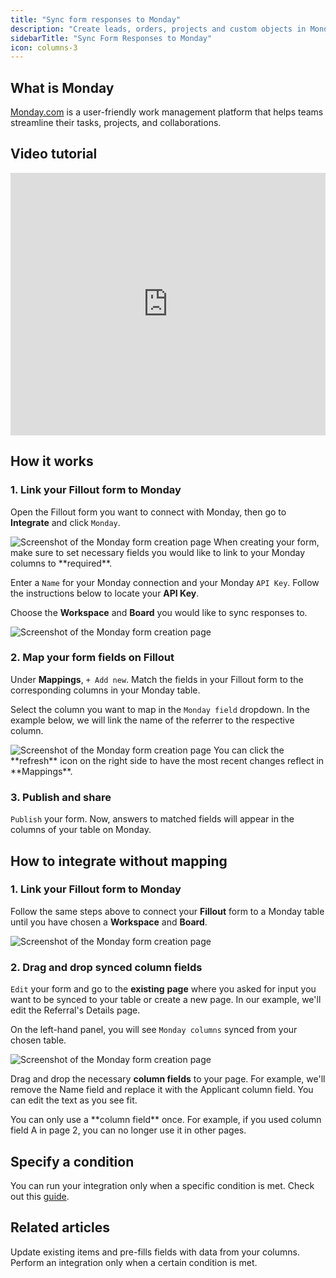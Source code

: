 ```yaml
---
title: "Sync form responses to Monday"
description: "Create leads, orders, projects and custom objects in Monday with the Fillout form builder."
sidebarTitle: "Sync Form Responses to Monday"
icon: columns-3
---
```


## What is Monday

[Monday.com](http://Monday.com) is a user-friendly work management platform that helps teams streamline their tasks, projects, and collaborations.

## Video tutorial

<Frame>
  <iframe class="notion-asset-object-fit" src="https://www.youtube.com/embed/wEnbsSVG0WQ" title="iframe video" frameborder="0" allowfullscreen="" loading="lazy" scrolling="auto" width="100%" height="420"></iframe>
</Frame>

## How it works

### 1. Link your Fillout form to Monday

Open the Fillout form you want to connect with Monday, then go to **Integrate** and click `Monday`.

<Frame>
  <img src="/images/Screenshot2025-02-11at12.24.45PM.png" alt="Screenshot of the Monday form creation page" />
</Frame>

<Note>
 When creating your form, make sure to set necessary fields you would like to link to your Monday columns to **required**.
</Note>

Enter a `Name` for your Monday connection and your Monday `API Key`. Follow the instructions below to locate your **API Key**.

Choose the **Workspace** and **Board** you would like to sync responses to.

<Frame>
  <img src="/images/Screenshot2025-02-10at1.22.21PM.png" alt="Screenshot of the Monday form creation page" />
</Frame>

### 2. Map your form fields on **Fillout**

Under **Mappings**, `+ Add new`. Match the fields in your Fillout form to the corresponding columns in your Monday table.

Select the column you want to map in the `Monday field` dropdown. In the example below, we will link the name of the referrer to the respective column.

<Frame>
  <img src="/images/Screenshot2025-02-10at1.34.06PM.png" alt="Screenshot of the Monday form creation page" />
</Frame>

<Tip>
  You can click the **refresh** icon on the right side to have the most recent changes reflect in **Mappings**.
</Tip>

### 3. Publish and share

`Publish` your form. Now, answers to matched fields will appear in the columns of your table on Monday.

## How to integrate without mapping

### 1. Link your Fillout form to Monday

Follow the same steps above to connect your **Fillout** form to a Monday table until you have chosen a **Workspace** and **Board**.

<Frame>
  <img src="/images/link-fillout-to-monday.png" alt="Screenshot of the Monday form creation page" />
</Frame>

### 2. Drag and drop synced column fields

`Edit` your form and go to the **existing** **page** where you asked for input you want to be synced to your table or create a new page. In our example, we'll edit the Referral's Details page.

On the left-hand panel, you will see `Monday columns` synced from your chosen table.

<Frame>
  <img src="/images/Screenshot2025-02-10at1.42.57PM.png" alt="Screenshot of the Monday form creation page" />
</Frame>

Drag and drop the necessary **column fields** to your page. For example, we'll remove the Name field and replace it with the Applicant column field. You can edit the text as you see fit.

<Note>
 You can only use a **column field** once. For example, if you used column field A in page 2, you can no longer use it in other pages.
</Note>

## Specify a condition

You can run your integration only when a specific condition is met. Check out this [guide](/help/conditional-integration).

## **Related articles**

<CardGroup cols={3}>
  <Card title="Update existing items on Monday with a form" href="/help/monday-update" icon="arrow-rotate-right" iconType="regular" color="#FFC738">
    Update existing items and pre-fills fields with data from your columns.
  </Card>
  <Card title="Conditional integration logic" href="/help/conditional-integration" icon="gear-complex" iconType="regular" color="#FFC738">
    Perform an integration only when a certain condition is met.
  </Card>
</CardGroup>
